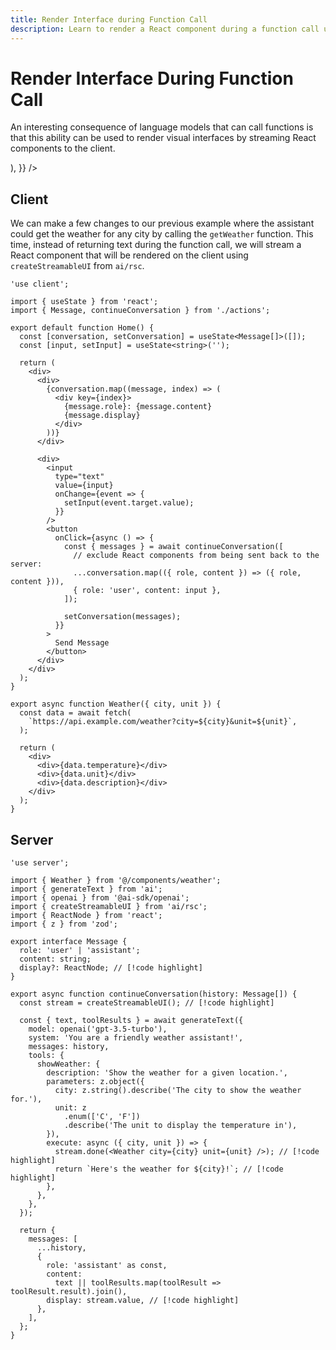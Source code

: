 ```yaml
---
title: Render Interface during Function Call
description: Learn to render a React component during a function call using the Vercel AI SDK in your Next.js application
---
```


# Render Interface During Function Call

An interesting consequence of language models that can call functions is that this ability can be used to render visual interfaces by streaming React components to the client.

<Browser>
  <ChatGeneration
    history={[
      { role: 'User', content: 'How is it going?' },
      { role: 'Assistant', content: 'All good, how may I help you?' },
    ]}
    inputMessage={{
      role: 'User',
      content: 'What is the weather in San Francisco?',
    }}
    outputMessage={{
      role: 'Assistant',
      content: 'The weather is 24°C and sunny in San Francisco.',
      display: (
        <div className="py-4">
          <WeatherCard
            content={{
              weather: {
                temperature: 24,
                condition: 'Sunny',
              },
            }}
          />
        </div>
      ),
    }}
  />
</Browser>

## Client

We can make a few changes to our previous example where the assistant could get the weather for any city by calling the `getWeather` function. This time, instead of returning text during the function call, we will stream a React component that will be rendered on the client using `createStreamableUI` from `ai/rsc`.

```tsx filename='app/page.tsx'
'use client';

import { useState } from 'react';
import { Message, continueConversation } from './actions';

export default function Home() {
  const [conversation, setConversation] = useState<Message[]>([]);
  const [input, setInput] = useState<string>('');

  return (
    <div>
      <div>
        {conversation.map((message, index) => (
          <div key={index}>
            {message.role}: {message.content}
            {message.display}
          </div>
        ))}
      </div>

      <div>
        <input
          type="text"
          value={input}
          onChange={event => {
            setInput(event.target.value);
          }}
        />
        <button
          onClick={async () => {
            const { messages } = await continueConversation([
              // exclude React components from being sent back to the server:
              ...conversation.map(({ role, content }) => ({ role, content })),
              { role: 'user', content: input },
            ]);

            setConversation(messages);
          }}
        >
          Send Message
        </button>
      </div>
    </div>
  );
}
```

```tsx filename='components/weather.tsx'
export async function Weather({ city, unit }) {
  const data = await fetch(
    `https://api.example.com/weather?city=${city}&unit=${unit}`,
  );

  return (
    <div>
      <div>{data.temperature}</div>
      <div>{data.unit}</div>
      <div>{data.description}</div>
    </div>
  );
}
```

## Server

```tsx filename='app/actions.tsx'
'use server';

import { Weather } from '@/components/weather';
import { generateText } from 'ai';
import { openai } from '@ai-sdk/openai';
import { createStreamableUI } from 'ai/rsc';
import { ReactNode } from 'react';
import { z } from 'zod';

export interface Message {
  role: 'user' | 'assistant';
  content: string;
  display?: ReactNode; // [!code highlight]
}

export async function continueConversation(history: Message[]) {
  const stream = createStreamableUI(); // [!code highlight]

  const { text, toolResults } = await generateText({
    model: openai('gpt-3.5-turbo'),
    system: 'You are a friendly weather assistant!',
    messages: history,
    tools: {
      showWeather: {
        description: 'Show the weather for a given location.',
        parameters: z.object({
          city: z.string().describe('The city to show the weather for.'),
          unit: z
            .enum(['C', 'F'])
            .describe('The unit to display the temperature in'),
        }),
        execute: async ({ city, unit }) => {
          stream.done(<Weather city={city} unit={unit} />); // [!code highlight]
          return `Here's the weather for ${city}!`; // [!code highlight]
        },
      },
    },
  });

  return {
    messages: [
      ...history,
      {
        role: 'assistant' as const,
        content:
          text || toolResults.map(toolResult => toolResult.result).join(),
        display: stream.value, // [!code highlight]
      },
    ],
  };
}
```
